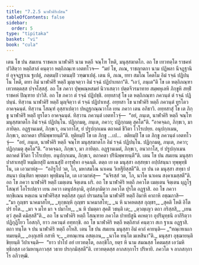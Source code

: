 ```yaml
---
title: "7.2.5 นาฬาคิริเปสน"
tableOfContents: false
sidebar:
  order: 5
type: "tipitaka"
basket: "vi"
book: "cula"
---
```



<DynamicBreadcrumb />

<Division number="342" book="cula">

<Paragraph number="1550" book="cula">
เตน โข ปน สมเยน ราชคเห นาฬาคิริ นาม หตฺถี จณฺโฑ โหติ, มนุสฺสฆาตโก. อถ โข เทวทตฺโต ราชคหํ ปวิสิตฺวา หตฺถิสาลํ คนฺตฺวา หตฺถิภณฺเฑ เอตทโวจ—  “มยํ โข, ภเณ, ราชญาตกา นาม ปฏิพลา นีจฏฺฐานิยํ อุจฺจฏฺฐาเน ฐเปตุํ, ภตฺตมฺปิ เวตนมฺปิ วฑฺฒาเปตุํ. เตน หิ, ภเณ, ยทา สมโณ โคตโม อิมํ รจฺฉํ ปฏิปนฺโน โหติ, ตทา อิมํ นาฬาคิริํ หตฺถิํ มุญฺเจตฺวา อิมํ รจฺฉํ ปฏิปาเทถา”ติ. “เอวํ, ภนฺเต”ติ โข เต หตฺถิภณฺฑา เทวทตฺตสฺส ปจฺจโสฺสสุํ. อถ โข ภควา ปุพฺพณฺหสมยํ นิวาเสตฺวา ปตฺตจีวรมาทาย สมฺพหุเลหิ ภิกฺขูหิ สทฺธิํ ราชคหํ ปิณฺฑาย ปาวิสิ. อถ โข ภควา ตํ รจฺฉํ ปฏิปชฺชิ. อทฺทสาสุํ โข เต หตฺถิภณฺฑา ภควนฺตํ ตํ รจฺฉํ ปฏิปนฺนํ. ทิสฺวาน นาฬาคิริํ หตฺถิํ มุญฺจิตฺวา ตํ รจฺฉํ ปฏิปาเทสุํ. อทฺทสา โข นาฬาคิริ หตฺถี ภควนฺตํ ทูรโตว อาคจฺฉนฺตํ. ทิสฺวาน โสณฺฑํ อุสฺสาเปตฺวา ปหฏฺฐกณฺณวาโล เยน ภควา เตน อภิธาวิ. อทฺทสาสุํ โข เต ภิกฺขู นาฬาคิริํ หตฺถิํ ทูรโตว อาคจฺฉนฺตํ. ทิสฺวาน ภควนฺตํ เอตทโวจุํ—  “อยํ, ภนฺเต, นาฬาคิริ หตฺถี จณฺโฑ มนุสฺสฆาตโก อิมํ รจฺฉํ ปฏิปนฺโน. ปฏิกฺกมตุ, ภนฺเต, ภควา; ปฏิกฺกมตุ สุคโต”ติ. “อาคจฺฉถ, ภิกฺขเว, มา ภายิตฺถ. อฏฺฐานเมตํ, ภิกฺขเว, อนวกาโส, ยํ ปรูปกฺกเมน ตถาคตํ ชีวิตา โวโรเปยฺย. อนุปกฺกเมน, ภิกฺขเว, ตถาคตา ปรินิพฺพายนฺตี”ติ.
</Paragraph>

<Paragraph number="1551" book="cula">
ทุติยมฺปิ โข เต ภิกฺขู …เป…  ตติยมฺปิ โข เต ภิกฺขู ภควนฺตํ เอตทโวจุํ—  “อยํ, ภนฺเต, นาฬาคิริ หตฺถี จณฺโฑ มนุสฺสฆาตโก อิมํ รจฺฉํ ปฏิปนฺโน. ปฏิกฺกมตุ, ภนฺเต, ภควา; ปฏิกฺกมตุ สุคโต”ติ. “อาคจฺฉถ, ภิกฺขเว, มา ภายิตฺถ. อฏฺฐานเมตํ, ภิกฺขเว, อนวกาโส, ยํ ปรูปกฺกเมน ตถาคตํ ชีวิตา โวโรเปยฺย. อนุปกฺกเมน, ภิกฺขเว, ตถาคตา ปรินิพฺพายนฺตี”ติ.
</Paragraph>

<Paragraph number="1552" book="cula">
เตน โข ปน สมเยน มนุสฺสา ปาสาเทสุปิ หมฺมิเยสุปิ ฉทเนสุปิ อารุฬฺหา อจฺฉนฺติ. ตตฺถ เย เต มนุสฺสา อสฺสทฺธา อปฺปสนฺนา ทุพฺพุทฺธิโน, เต เอวมาหํสุ—  “อภิรูโป วต, โภ, มหาสมโณ นาเคน วิเหฐียิสฺสตี”ติ. เย ปน เต มนุสฺสา สทฺธา ปสนฺนา ปณฺฑิตา พฺยตฺตา พุทฺธิมนฺโต, เต เอวมาหํสุ—  “นจิรสฺสํ วต, โภ, นาโค นาเคน สงฺคาเมสฺสตี”ติ. อถ โข ภควา นาฬาคิริํ หตฺถิํ เมตฺเตน จิตฺเตน ผริ. อถ โข นาฬาคิริ หตฺถี ภควโต เมตฺเตน จิตฺเตน ผุฏฺโฐ โสณฺฑํ โอโรเปตฺวา เยน ภควา เตนุปสงฺกมิ, อุปสงฺกมิตฺวา ภควโต ปุรโต อฏฺฐาสิ. อถ โข ภควา ทกฺขิเณน หตฺเถน นาฬาคิริสฺส หตฺถิสฺส กุมฺภํ ปรามสนฺโต นาฬาคิริํ หตฺถิํ อิมาหิ คาถาหิ อชฺฌภาสิ—
</Paragraph>

<Paragraph number="1553" type="verses" book="cula">
_“มา กุญฺชร นาคมาสโท,_  
_ทุกฺขญฺหิ กุญฺชร นาคมาสโท;_  
_น หิ นาคหตสฺส กุญฺชร,_  
_สุคติ โหติ อิโต ปรํ ยโต._  

</Paragraph>

<Paragraph number="1554" type="verses" book="cula">
_มา จ มโท มา จ ปมาโท,_  
_น หิ ปมตฺตา สุคติํ วชนฺติ เต;_  
_ตฺวญฺเญว ตถา กริสฺสสิ,_  
_เยน ตฺวํ สุคติํ คมิสฺสสี”ติ._  

</Paragraph>

<Paragraph number="1555" book="cula">
อถ โข นาฬาคิริ หตฺถี โสณฺฑาย ภควโต ปาทปํสูนิ คเหตฺวา อุปริมุทฺธนิ อากิริตฺวา ปฏิกุฏิโยว โอสกฺกิ, ยาว ภควนฺตํ อทฺทกฺขิ. อถ โข นาฬาคิริ หตฺถี หตฺถิสาลํ คนฺตฺวา สเก ฐาเน อฏฺฐาสิ. ตถา ทนฺโต จ ปน นาฬาคิริ หตฺถี อโหสิ. เตน โข ปน สมเยน มนุสฺสา อิมํ คาถํ คายนฺติ—
</Paragraph>

<Paragraph number="1556" type="verses" book="cula">
_“ทณฺเฑเนเก ทมยนฺติ,_  
_องฺกุเสหิ กสาหิ จ;_  
_อทณฺเฑน อสตฺเถน,_  
_นาโค ทนฺโต มเหสินา”ติ._  

</Paragraph>

<Paragraph number="1557" book="cula">
มนุสฺสา อุชฺฌายนฺติ ขิยฺยนฺติ วิปาเจนฺติ—  “ยาว ปาโป อยํ เทวทตฺโต, อลกฺขิโก, ยตฺร หิ นาม สมณสฺส โคตมสฺส เอวํมหิทฺธิกสฺส เอวํมหานุภาวสฺส วธาย ปรกฺกมิสฺสตี”ติ. เทวทตฺตสฺส ลาภสกฺกาโร ปริหายิ. ภควโต จ ลาภสกฺกาโร อภิวฑฺฒิ.
</Paragraph>
</Division>